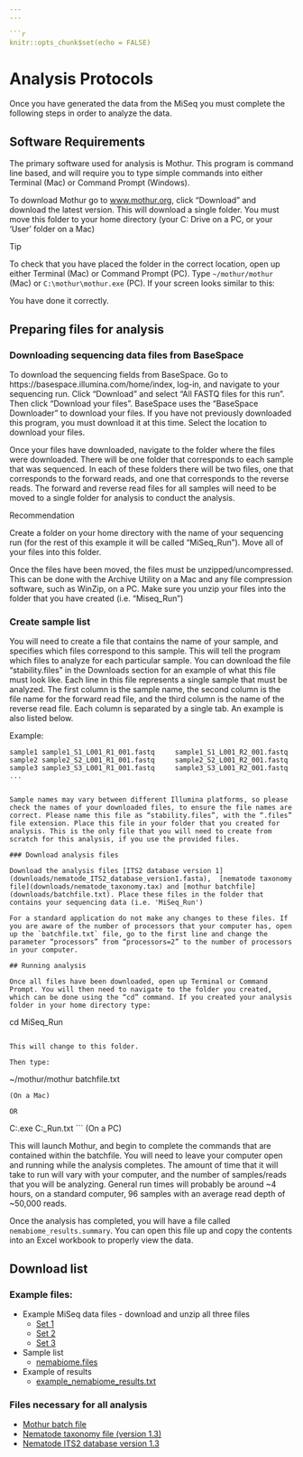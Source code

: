 ```yaml
---
---

```r
knitr::opts_chunk$set(echo = FALSE)
```

# Analysis Protocols {.tabset .tabset-pills .tabset-fade}

Once you have generated the data from the MiSeq you must complete the following steps in order to analyze the data.


## Software Requirements

The primary software used for analysis is Mothur. This program is command line based, and will require you to type simple commands into either Terminal (Mac) or Command Prompt (Windows).

To download Mothur go to [www.mothur.org](https://www.mothur.org/), click “Download” and download the latest version. This will download a single folder. You must move this folder to your home directory (your C: Drive on a PC, or your ‘User’ folder on a Mac)

<div class="panel panel-info">
<div class="panel-heading">Tip</div>
<div class="panel-body">

To check that you have placed the folder in the correct location, open up either Terminal (Mac) or Command Prompt (PC). Type `~/mothur/mothur` (Mac) or `C:\mothur\mothur.exe` (PC). If your screen looks similar to this:


You have done it correctly.

</div>
</div>

## Preparing files for analysis

### Downloading sequencing data files from BaseSpace

To download the sequencing fields from BaseSpace. Go to https://basespace.illumina.com/home/index, log-in, and navigate to your sequencing run. Click “Download” and select “All FASTQ files for this run”. Then click “Download your files”. BaseSpace uses the “BaseSpace Downloader” to download your files. If you have not previously downloaded this program, you must download it at this time. Select the location to download your files.

Once your files have downloaded, navigate to the folder where the files were downloaded. There will be one folder that corresponds to each sample that was sequenced. In each of these folders there will be two files, one that corresponds to the forward reads, and one that corresponds to the reverse reads. The forward and reverse read files for all samples will need to be moved to a single folder for analysis to conduct the analysis. 

<div class="panel panel-success">
<div class="panel-heading">Recommendation</div>
<div class="panel-body">

Create a folder on your home directory with the name of your sequencing run (for the rest of this example it will be called “MiSeq_Run”). Move all of your files into this folder.

</div>
</div>

Once the files have been moved, the files must be unzipped/uncompressed. This can be done with the Archive Utility on a Mac and any file compression software, such as WinZip, on a PC. Make sure you unzip your files into the folder that you have created (i.e. “Miseq_Run”)

### Create sample list

You will need to create a file that contains the name of your sample, and specifies which files correspond to this sample. This will tell the program which files to analyze for each particular sample. You can download the file “stability.files” in the Downloads section for an example of what this file must look like. Each line in this file represents a single sample that must be analyzed. The first column is the sample name, the second column is the file name for the forward read file, and the third column is the name of the reverse read file. Each column is separated by a single tab.   An example is also listed below.

Example:

```
sample1	sample1_S1_L001_R1_001.fastq	 sample1_S1_L001_R2_001.fastq
sample2	sample2_S2_L001_R1_001.fastq	 sample2_S2_L001_R2_001.fastq
sample3	sample3_S3_L001_R1_001.fastq	 sample3_S3_L001_R2_001.fastq
...
```

```

Sample names may vary between different Illumina platforms, so please check the names of your downloaded files, to ensure the file names are correct. Please name this file as “stability.files”, with the “.files” file extension. Place this file in your folder that you created for analysis. This is the only file that you will need to create from scratch for this analysis, if you use the provided files.

### Download analysis files

Download the analysis files [ITS2 database version 1](downloads/nematode_ITS2_database_version1.fasta),  [nematode taxonomy file](downloads/nematode_taxonomy.tax) and [mothur batchfile](downloads/batchfile.txt). Place these files in the folder that contains your sequencing data (i.e. 'MiSeq_Run')

For a standard application do not make any changes to these files. If you are aware of the number of processors that your computer has, open up the `batchfile.txt` file, go to the first line and change the parameter “processors” from “processors=2” to the number of processors in your computer. 

## Running analysis

Once all files have been downloaded, open up Terminal or Command Prompt. You will then need to navigate to the folder you created, which can be done using the “cd” command. If you created your analysis folder in your home directory type:

```
cd MiSeq_Run
```

This will change to this folder.

Then type:

```
~/mothur/mothur batchfile.txt
```  
(On a Mac)
 
OR

```
C:\mothur\mothur.exe C:\MiSeq_Run\batchfile.txt
``` 
(On a PC)

This will launch Mothur, and begin to complete the commands that are contained within the batchfile. You will need to leave your computer open and running while the analysis completes. The amount of time that it will take to run will vary with your computer, and the number of samples/reads that you will be analyzing. General run times will probably be around ~4 hours, on a standard computer, 96 samples with an average read depth of ~50,000 reads.


Once the analysis has completed, you will have a file called `nemabiome_results.summary`. You can open this file up and copy the contents into an Excel workbook to properly view the data. 


## Download list {#downloads}

### Example files:

* Example MiSeq data files - download and unzip all three files
	- <a href="downloads/Fastq_files_set1.zip" download>Set 1</a>
	- <a href="downloads/Fastq_files_set2.zip" download>Set 2</a>
	- <a href="downloads/Fastq_files_set3.zip" download>Set 3</a>

* Sample list
	- <a href = "downloads/nemabiome.files" download>nemabiome.files</a>

* Example of results
	- <a href = "downloads/example_nemabiome_results.txt" download>example_nemabiome_results.txt</a>

### Files necessary for all analysis

* <a href="downloads/batchfile.txt" download>Mothur batch file</a>
* <a href="downloads/nematode_taxonomy_1_3.tax" download>Nematode taxonomy file (version 1.3)</a>
* <a href="downloads/nematode_ITS2_database_version1_3.fasta" download>Nematode ITS2 database version 1.3</a>
